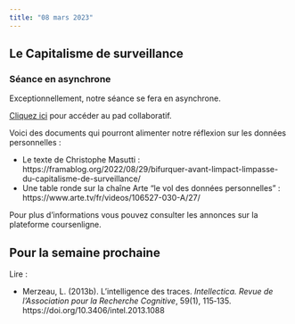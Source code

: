 ```yaml
---
title: "08 mars 2023"
---
```


## Le Capitalisme de surveillance

::: {.callout-warning}
### Séance en asynchrone

Exceptionnellement, notre séance se fera en asynchrone.

:::

::: {.callout-note}

[Cliquez ici](https://demo.hedgedoc.org/PeqAiNVjRpyTxRMA9320-w#) pour accéder au pad collaboratif.

:::


Voici des documents qui pourront alimenter notre réflexion sur les données personnelles : 

- Le texte de Christophe Masutti : https://framablog.org/2022/08/29/bifurquer-avant-limpact-limpasse-du-capitalisme-de-surveillance/
- Une table ronde sur la chaîne Arte "le vol des données personnelles" : https://www.arte.tv/fr/videos/106527-030-A/27/

Pour plus d'informations vous pouvez consulter les annonces sur la plateforme coursenligne.

## Pour la semaine prochaine 

Lire : 

- Merzeau, L. (2013b). L’intelligence des traces. *Intellectica. Revue de l’Association pour la Recherche Cognitive*, 59(1), 115‑135. https://doi.org/10.3406/intel.2013.1088